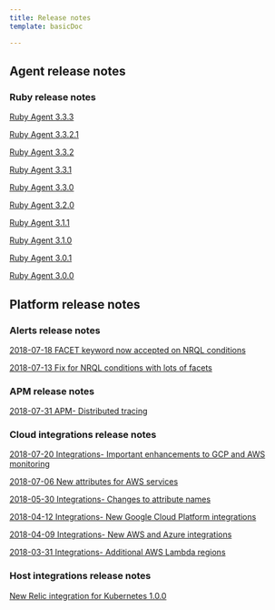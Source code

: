 ```yaml
---
title: Release notes
template: basicDoc

---
```


## Agent release notes

### Ruby release notes

[Ruby Agent 3.3.3](/docs/release-notes/agent-release-notes/ruby-release-notes/ruby-agent-333)

[Ruby Agent 3.3.2.1](/docs/release-notes/agent-release-notes/ruby-release-notes/ruby-agent-3321)

[Ruby Agent 3.3.2](/docs/release-notes/agent-release-notes/ruby-release-notes/ruby-agent-332)

[Ruby Agent 3.3.1](/docs/release-notes/agent-release-notes/ruby-release-notes/ruby-agent-331)

[Ruby Agent 3.3.0](/docs/release-notes/agent-release-notes/ruby-release-notes/ruby-agent-330)

[Ruby Agent 3.2.0](/docs/release-notes/agent-release-notes/ruby-release-notes/ruby-agent-320)

[Ruby Agent 3.1.1](/docs/release-notes/agent-release-notes/ruby-release-notes/ruby-agent-311)

[Ruby Agent 3.1.0](/docs/release-notes/agent-release-notes/ruby-release-notes/ruby-agent-310)

[Ruby Agent 3.0.1](/docs/release-notes/agent-release-notes/ruby-release-notes/ruby-agent-301)

[Ruby Agent 3.0.0](/docs/release-notes/agent-release-notes/ruby-release-notes/ruby-agent-300)

## Platform release notes

### Alerts release notes

[2018-07-18 FACET keyword now accepted on NRQL conditions](/docs/release-notes/platform-release-notes/alerts-release-notes/2018-07-18-facet-keyword-now-accepted-nrql-conditions)

[2018-07-13 Fix for NRQL conditions with lots of facets](/docs/release-notes/platform-release-notes/alerts-release-notes/2018-07-13-fix-nrql-conditions-lots-facets)

### APM release notes

[2018-07-31 APM- Distributed tracing](/docs/release-notes/platform-release-notes/apm-release-notes/2018-07-31-apm-distributed-tracing)

### Cloud integrations release notes

[2018-07-20 Integrations- Important enhancements to GCP and AWS monitoring](/docs/release-notes/platform-release-notes/cloud-integrations-release-notes/2018-07-20-integrations-important-enhancements-gcp-aws-monitoring)

[2018-07-06 New attributes for AWS services](/docs/release-notes/platform-release-notes/cloud-integrations-release-notes/2018-07-06-new-attributes-aws-services)

[2018-05-30 Integrations- Changes to attribute names](/docs/release-notes/platform-release-notes/cloud-integrations-release-notes/2018-05-30-integrations-changes-attribute-names)

[2018-04-12 Integrations- New Google Cloud Platform integrations](/docs/release-notes/platform-release-notes/cloud-integrations-release-notes/2018-04-12-integrations-new-google-cloud-platform-integrations)

[2018-04-09 Integrations- New AWS and Azure integrations](/docs/release-notes/platform-release-notes/cloud-integrations-release-notes/2018-04-09-integrations-new-aws-azure-integrations)

[2018-03-31 Integrations- Additional AWS Lambda regions](/docs/release-notes/platform-release-notes/cloud-integrations-release-notes/2018-03-31-integrations-additional-aws-lambda-regions)

### Host integrations release notes

[New Relic integration for Kubernetes 1.0.0](/docs/release-notes/platform-release-notes/host-integrations-release-notes/new-relic-integration-kubernetes-100)
